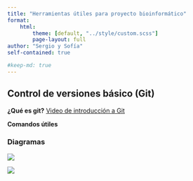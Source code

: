 ```yaml
---
title: "Herramientas útiles para proyecto bioinformático"
format: 
    html:
        theme: [default, "../style/custom.scss"]
        page-layout: full
author: "Sergio y Sofía"
self-contained: true

#keep-md: true
---
```


## Control de versiones básico (Git)

**¿Qué es git?**
[Video de introducción a Git](https://www.youtube.com/watch?v=kEPF-MWGq1w&t=636s&ab_channel=PeladoNerd)

**Comandos útiles**

### Diagramas 

![](imagenes/diagrama_git.svg)

![](imagenes/diagrama2.svg)
